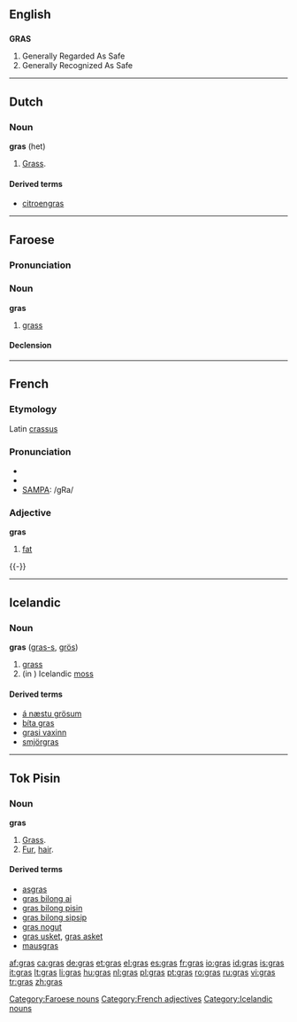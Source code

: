 {{see|grás}}
==English==

==={{acronym}}===
'''GRAS'''

# Generally Regarded As Safe
# Generally Recognized As Safe

----

==Dutch==

===Noun===
'''gras''' {{n}} (het)

# [[grass|Grass]].

====Derived terms====
* [[citroengras]] {{n}}

----

==Faroese==

===Pronunciation===
{{IPA|lang=fo|[gras]}}

===Noun===
'''gras''' {{n}}

# [[grass]]

====Declension====
{{fo-decl-noun-n12|gr}}

[[Category:Faroese nouns]]

----

==French==

===Etymology===
Latin [[crassus]]

===Pronunciation===
*{{audio|Fr-gras.ogg|audio}}
* {{IPA|/ɡʁa/}}
* [[w:SAMPA|SAMPA]]: /gRa/

===Adjective===
{{fr-infl-adj|sm=gras|sf=grasse|pm=gras|pf=grasses|smp=ɡʁa|sfp=ɡʁas|pmp=ɡʁa|pfp=ɡʁas}}
'''gras'''

# [[fat]]
{{-}}

[[Category:French adjectives]]

----

==Icelandic==

===Noun===
'''gras''' {{n}} ([[grass|gras-s]], [[grös]])

# [[grass]]
# (in {{plural}}) Icelandic [[moss]]

====Derived terms====
* [[á næstu grösum]]
* [[bíta gras]]
* [[grasi vaxinn]]
* [[smjörgras]]

[[Category:Icelandic nouns]]

----

==Tok Pisin==

===Noun===
'''gras'''

# [[Grass]].
# [[Fur]], [[hair]].

====Derived terms====
* [[asgras]]
* [[gras bilong ai]]
* [[gras bilong pisin]]
* [[gras bilong sipsip]]
* [[gras nogut]]
* [[gras usket]], [[gras asket]]
* [[mausgras]]

[[af:gras]]
[[ca:gras]]
[[de:gras]]
[[et:gras]]
[[el:gras]]
[[es:gras]]
[[fr:gras]]
[[io:gras]]
[[id:gras]]
[[is:gras]]
[[it:gras]]
[[lt:gras]]
[[li:gras]]
[[hu:gras]]
[[nl:gras]]
[[pl:gras]]
[[pt:gras]]
[[ro:gras]]
[[ru:gras]]
[[vi:gras]]
[[tr:gras]]
[[zh:gras]]